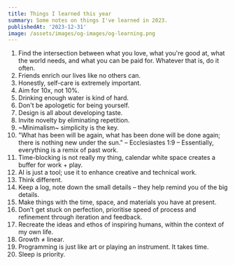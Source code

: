 ```yaml
---
title: Things I learned this year
summary: Some notes on things I've learned in 2023.
publishedAt: '2023-12-31'
image: /assets/images/og-images/og-learning.png
---
```


1. Find the intersection between what you love, what you're good at, what the world needs, and what you can be paid for. Whatever that is, do it often.
2. Friends enrich our lives like no others can.
3. Honestly, self-care is extremely important.
4. Aim for 10x, not 10%.
5. Drinking enough water is kind of hard.
6. Don't be apologetic for being yourself.
7. Design is all about developing taste.
8. Invite novelty by eliminating repetition.
9. ~Minimalism~ simplicity is the key.
10. "What has been will be again, what has been done will be done again; there is nothing new under the sun." – Ecclesiastes 1:9 – Essentially, everything is a remix of past work.
11. Time-blocking is not really my thing, calendar white space creates a buffer for work + play.
12. AI is just a tool; use it to enhance creative and technical work.
13. Think different.
14. Keep a log, note down the small details – they help remind you of the big details.
15. Make things with the time, space, and materials you have at present.
16. Don’t get stuck on perfection, prioritise speed of process and refinement through iteration and feedback.
17. Recreate the ideas and ethos of inspiring humans, within the context of my own life.
18. Growth ≠ linear.
19. Programming is just like art or playing an instrument. It takes time.
20. Sleep is priority.
